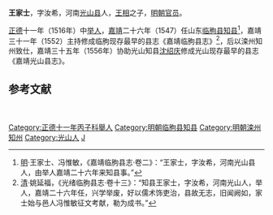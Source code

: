 '''王家士'''，字汝希，河南[[光山县|光山县]]人，[[王相_(明朝御史)|王相]]之子，[[明朝|明朝]][[官员|官员]]。

[[正德_(明朝)|正德]]十一年（1516年）中[[举人|举人]]，[[嘉靖|嘉靖]]二十六年（1547）任山东[[临朐县|临朐县]][[知县|知县]]<ref>[[明朝|明]]·王家士、冯惟敏，《嘉靖临朐县志·卷二》：“王家士，字汝希，河南光山县人，由举人嘉靖二十六年来知县事。”</ref>，嘉靖三十一年（1552）主持修成临朐现存最早的县志《嘉靖临朐县志》<ref>[[清朝|清]]·姚延福，《光绪临朐县志·卷十三》：“知县王家士，字汝希，河南光山人，举人，嘉靖二十六年任，兴学举废，好以儒术饰吏治，县故无志，旧闻阙如，家士始与邑人冯惟敏征文考献，勒为成书。”</ref>，后以滦州知州致仕，嘉靖三十五年（1556年）协助光山知县[[沈绍庆|沈绍庆]]修成光山现存最早的县志《嘉靖光山县志》。

==参考文献==
{{reflist}}

{{明朝官员小作品}}　
{{DEFAULTSORT:W}}
[[Category:正德十一年丙子科舉人|Category:正德十一年丙子科舉人]]
[[Category:明朝临朐县知县|Category:明朝临朐县知县]]
[[Category:明朝滦州知州|Category:明朝滦州知州]]
[[Category:光山人|Category:光山人]]
[[Category:王姓|J]]